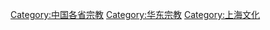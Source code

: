 {{Catnav|頁面分類|各種主題的頁面分類|按國家分類|各國宗教|中国宗教}}
{{Catnav|頁面分類|各種主題的頁面分類|依中国各省来作的分类|中国各省文化|上海文化}}
{{Catmore}}

[[Category:中国各省宗教|Category:中国各省宗教]]
[[Category:华东宗教|Category:华东宗教]]
[[Category:上海文化|Category:上海文化]]
